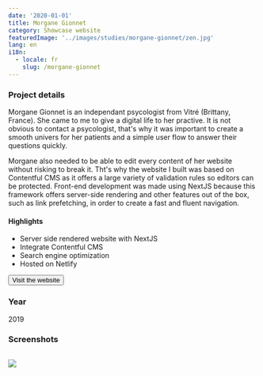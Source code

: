 ```yaml
---
date: '2020-01-01'
title: Morgane Gionnet
category: Showcase website
featuredImage: '../images/studies/morgane-gionnet/zen.jpg'
lang: en
i18n:
  - locale: fr
    slug: /morgane-gionnet
---
```


### Project details

Morgane Gionnet is an independant psycologist from Vitré (Brittany, France). She came to me to give a digital life to her practive. It is not obvious to contact a psycologist, that's why it was important to create a smooth univers for her patients and a simple user flow to answer their questions quickly.

Morgane also needed to be able to edit every content of her website without risking to break it. Tht's why the website I built was based on Contentful CMS as it offers a large variety of validation rules so editors can be protected. Front-end development was made using NextJS because this framework offers server-side rendering and other features out of the box, such as link prefetching, in order to create a fast and fluent navigation.

#### Highlights

- Server side rendered website with NextJS
- Integrate Contentful CMS
- Search engine optimization
- Hosted on Netlify

<p style={{textAlign: 'center'}}><Button href="https://morganegionnet.fr">Visit the website</Button></p>

### Year
2019

### Screenshots

<Image>

![](../images/studies/morgane-gionnet/portfolio.png)

</Image>
